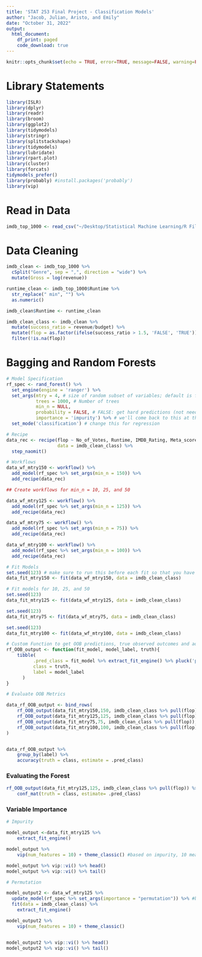 ```yaml
---
title: 'STAT 253 Final Project - Classification Models'
author: "Jacob, Julian, Aristo, and Emily"
date: "October 31, 2022"
output: 
  html_document:
    df_print: paged
    code_download: true
---
```


```r
knitr::opts_chunk$set(echo = TRUE, error=TRUE, message=FALSE, warning=FALSE)
```

# Library Statements 

```r
library(ISLR)
library(dplyr)
library(readr)
library(broom)
library(ggplot2)
library(tidymodels) 
library(stringr)
library(splitstackshape)
library(tidymodels)
library(lubridate)
library(rpart.plot)
library(cluster)
library(forcats)
tidymodels_prefer()
library(probably) #install.packages('probably')
library(vip)
```

# Read in Data

```r
imdb_top_1000 <- read_csv("~/Desktop/Statistical Machine Learning/R Files/Final Project/imdb_top_1000_updated.csv")
```

# Data Cleaning

```r
imdb_clean <- imdb_top_1000 %>%
  cSplit("Genre", sep = ",", direction = "wide") %>%
  mutate(Gross = log(revenue))

runtime_clean <- imdb_top_1000$Runtime %>%
  str_replace(" min", "") %>%
  as.numeric()

imdb_clean$Runtime <- runtime_clean

imdb_clean_class <- imdb_clean %>%
  mutate(success_ratio = revenue/budget) %>%
  mutate(flop = as.factor(ifelse(success_ratio > 1.5, 'FALSE', 'TRUE'))) %>%
  filter(!is.na(flop))

```



# Bagging and Random Forests

```r
# Model Specification
rf_spec <- rand_forest() %>%
  set_engine(engine = 'ranger') %>% 
  set_args(mtry = 4, # size of random subset of variables; default is floor(sqrt(number of total predictors))
           trees = 1000, # Number of trees
           min_n = NULL,
           probability = FALSE, # FALSE: get hard predictions (not needed for regression)
           importance = 'impurity') %>% # we'll come back to this at the end
  set_mode('classification') # change this for regression

# Recipe
data_rec <- recipe(flop ~ No_of_Votes, Runtime, IMDB_Rating, Meta_score, Genre, popularity, vote_average, vote_count,
                   data = imdb_clean_class) %>%
  step_naomit()

# Workflows
data_wf_mtry150 <- workflow() %>%
  add_model(rf_spec %>% set_args(min_n = 150)) %>%
  add_recipe(data_rec) 

## Create workflows for min_n = 10, 25, and 50

data_wf_mtry125 <- workflow() %>%
  add_model(rf_spec %>% set_args(min_n = 125)) %>%
  add_recipe(data_rec)

data_wf_mtry75 <- workflow() %>%
  add_model(rf_spec %>% set_args(min_n = 75)) %>%
  add_recipe(data_rec)

data_wf_mtry100 <- workflow() %>%
  add_model(rf_spec %>% set_args(min_n = 100)) %>%
  add_recipe(data_rec)
```

```r
# Fit Models
set.seed(123) # make sure to run this before each fit so that you have the same 1000 trees
data_fit_mtry150 <- fit(data_wf_mtry150, data = imdb_clean_class)

# Fit models for 10, 25, and 50
set.seed(123) 
data_fit_mtry125 <- fit(data_wf_mtry125, data = imdb_clean_class)

set.seed(123)
data_fit_mtry75 <- fit(data_wf_mtry75, data = imdb_clean_class)

set.seed(123) 
data_fit_mtry100 <- fit(data_wf_mtry100, data = imdb_clean_class)
```

```r
# Custom Function to get OOB predictions, true observed outcomes and add a user-provided model label
rf_OOB_output <- function(fit_model, model_label, truth){
    tibble(
          .pred_class = fit_model %>% extract_fit_engine() %>% pluck('predictions'), #OOB predictions
          class = truth,
          label = model_label
      )
}
```

```r
# Evaluate OOB Metrics

data_rf_OOB_output <- bind_rows(
    rf_OOB_output(data_fit_mtry150,150, imdb_clean_class %>% pull(flop)),
    rf_OOB_output(data_fit_mtry125,125, imdb_clean_class %>% pull(flop)),
    rf_OOB_output(data_fit_mtry75,75, imdb_clean_class %>% pull(flop)),
    rf_OOB_output(data_fit_mtry100,100, imdb_clean_class %>% pull(flop))
)


data_rf_OOB_output %>% 
    group_by(label) %>%
    accuracy(truth = class, estimate = .pred_class)
```

### Evaluating the Forest

```r
rf_OOB_output(data_fit_mtry125,125, imdb_clean_class %>% pull(flop)) %>%
    conf_mat(truth = class, estimate= .pred_class)
```

### Variable Importance

```r
# Impurity

model_output <-data_fit_mtry125 %>% 
    extract_fit_engine() 

model_output %>% 
    vip(num_features = 10) + theme_classic() #based on impurity, 10 meaning the top 10

model_output %>% vip::vi() %>% head()
model_output %>% vip::vi() %>% tail()
```

```r
# Permutation

model_output2 <- data_wf_mtry125 %>% 
  update_model(rf_spec %>% set_args(importance = "permutation")) %>% #based on permutation
  fit(data = imdb_clean_class) %>% 
    extract_fit_engine() 

model_output2 %>% 
    vip(num_features = 10) + theme_classic()


model_output2 %>% vip::vi() %>% head()
model_output2 %>% vip::vi() %>% tail()
```











